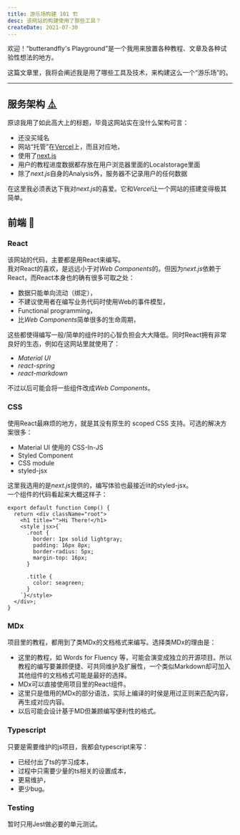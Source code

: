 ```yaml
---
title: 游乐场构建 101 🏗
desc: 该网站的构建使用了那些工具？
createDate: 2021-07-30
---
```


欢迎！“butterandfly's Playground”是一个我用来放置各种教程、文章及各种试验性想法的地方。

这篇文章里，我将会阐述我是用了哪些工具及技术，来构建这么一个“游乐场”的。

---

## 服务架构 ⏅
原谅我用了如此高大上的标题，毕竟这网站实在没什么架构可言：
- 还没买域名
- 网站“托管”在[Vercel](https://vercel.com/)上，而且对应地，
- 使用了[next.js](https://nextjs.org)
- 用户的教程进度数据都存放在用户浏览器里面的Localstorage里面
- 除了*next.js*自身的Analysis外，服务器不记录用户的任何数据

在这里我必须表达下我对*next.js*的喜爱。它和*Vercel*让一个网站的搭建变得极其简单。

## 前端 🎨
### React
该网站的代码，主要都是用React来编写。  
我对React的喜欢，是远远小于对*Web Components*的。但因为*next.js*依赖于React，而React本身也的确有很多可取之处：
- 数据只能单向流动（绑定），
- 不建议使用者在编写业务代码时使用Web的事件模型，
- Functional programming，
- 比*Web Components*简单很多的生命周期，

这些都使得编写一般/简单的组件时的心智负担会大大降低。同时React拥有非常良好的生态，例如在这网站里就使用了：
- *Material UI*
- *react-spring*
- *react-markdown*

不过以后可能会将一些组件改成*Web Components*。

### CSS
使用React最麻烦的地方，就是其没有原生的 scoped CSS 支持。可选的解决方案很多：
- Material UI 使用的 CSS-In-JS
- Styled Component
- CSS module
- styled-jsx

这里我选用的是*next.js*提供的，编写体验也最接近lit的styled-jsx。  
一个组件的代码看起来大概这样子：
```
export default function Comp() {
  return <div className="root">
    <h1 title="">Hi There!</h1>
    <style jsx>{`
      .root {
        border: 1px solid lightgray;
        padding: 16px 8px;
        border-radius: 5px;
        margin-top: 16px;
      }

      .title {
        color: seagreen;
      }
    `}</style>
  </div>;
}
```

### MDx
项目里的教程，都用到了类MDx的文档格式来编写。选择类MDx的理由是：
- 这里的教程，如 Words for Fluency 等，可能会演变成独立的开源项目。所以教程的编写要兼顾便捷、可共同维护及扩展性，一个类似Markdown却可加入其他组件的文档格式可能是最好的选择。
- MDx可以直接使用项目里的React组件。
- 这里只是借用的MDx的部分语法，实际上编译的时侯是用过正则来匹配内容，再生成对应内容。
- 以后可能会设计基于MD但兼顾编写便利性的格式。

### Typescript
只要是需要维护的js项目，我都会typescript来写：
- 已经付出了ts的学习成本，
- 过程中只需要少量的ts相关的设置成本，
- 更易维护，
- 更少bug。

### Testing
暂时只用Jest做必要的单元测试。